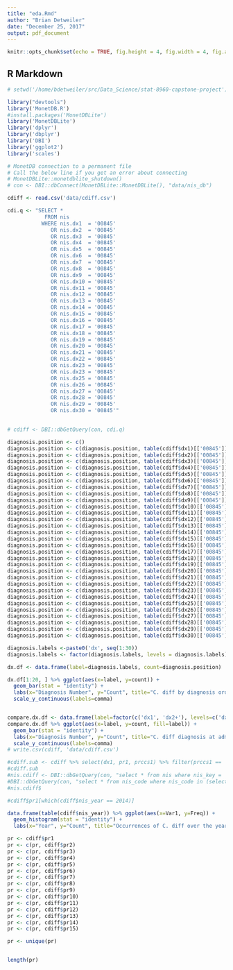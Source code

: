 ```yaml
---
title: "eda.Rmd"
author: "Brian Detweiler"
date: "December 25, 2017"
output: pdf_document
---
```


```r
knitr::opts_chunk$set(echo = TRUE, fig.height = 4, fig.width = 4, fig.align = 'center')
```

## R Markdown

```r
# setwd('/home/bdetweiler/src/Data_Science/stat-8960-capstone-project')

library("devtools")
library('MonetDB.R')
#install.packages('MonetDBLite')
library('MonetDBLite')
library('dplyr')
library('dbplyr')
library('DBI')
library('ggplot2')
library('scales')
```


```r
# MonetDB connection to a permanent file
# Call the below line if you get an error about connecting
# MonetDBLite::monetdblite_shutdown()
# con <- DBI::dbConnect(MonetDBLite::MonetDBLite(), "data/nis_db")

cdiff <- read.csv('data/cdiff.csv')

cdi.q <- "SELECT *
            FROM nis
           WHERE nis.dx1  = '00845' 
              OR nis.dx2  = '00845' 
              OR nis.dx3  = '00845' 
              OR nis.dx4  = '00845' 
              OR nis.dx5  = '00845' 
              OR nis.dx6  = '00845' 
              OR nis.dx7  = '00845' 
              OR nis.dx8  = '00845' 
              OR nis.dx9  = '00845' 
              OR nis.dx10 = '00845' 
              OR nis.dx11 = '00845' 
              OR nis.dx12 = '00845' 
              OR nis.dx13 = '00845' 
              OR nis.dx14 = '00845' 
              OR nis.dx15 = '00845'
              OR nis.dx16 = '00845' 
              OR nis.dx17 = '00845' 
              OR nis.dx18 = '00845' 
              OR nis.dx19 = '00845' 
              OR nis.dx20 = '00845' 
              OR nis.dx21 = '00845' 
              OR nis.dx22 = '00845' 
              OR nis.dx23 = '00845' 
              OR nis.dx23 = '00845' 
              OR nis.dx25 = '00845' 
              OR nis.dx26 = '00845' 
              OR nis.dx27 = '00845' 
              OR nis.dx28 = '00845' 
              OR nis.dx29 = '00845'
              OR nis.dx30 = '00845'"
                   

# cdiff <- DBI::dbGetQuery(con, cdi.q)

diagnosis.position <- c()
diagnosis.position <- c(diagnosis.position, table(cdiff$dx1)[['00845']])
diagnosis.position <- c(diagnosis.position, table(cdiff$dx2)[['00845']])
diagnosis.position <- c(diagnosis.position, table(cdiff$dx3)[['00845']])
diagnosis.position <- c(diagnosis.position, table(cdiff$dx4)[['00845']])
diagnosis.position <- c(diagnosis.position, table(cdiff$dx5)[['00845']])
diagnosis.position <- c(diagnosis.position, table(cdiff$dx6)[['00845']])
diagnosis.position <- c(diagnosis.position, table(cdiff$dx7)[['00845']])
diagnosis.position <- c(diagnosis.position, table(cdiff$dx8)[['00845']])
diagnosis.position <- c(diagnosis.position, table(cdiff$dx9)[['00845']])
diagnosis.position <- c(diagnosis.position, table(cdiff$dx10)[['00845']])
diagnosis.position <- c(diagnosis.position, table(cdiff$dx11)[['00845']])
diagnosis.position <- c(diagnosis.position, table(cdiff$dx12)[['00845']])
diagnosis.position <- c(diagnosis.position, table(cdiff$dx13)[['00845']])
diagnosis.position <- c(diagnosis.position, table(cdiff$dx14)[['00845']])
diagnosis.position <- c(diagnosis.position, table(cdiff$dx15)[['00845']])
diagnosis.position <- c(diagnosis.position, table(cdiff$dx16)[['00845']])
diagnosis.position <- c(diagnosis.position, table(cdiff$dx17)[['00845']])
diagnosis.position <- c(diagnosis.position, table(cdiff$dx18)[['00845']])
diagnosis.position <- c(diagnosis.position, table(cdiff$dx19)[['00845']])
diagnosis.position <- c(diagnosis.position, table(cdiff$dx20)[['00845']])
diagnosis.position <- c(diagnosis.position, table(cdiff$dx21)[['00845']])
diagnosis.position <- c(diagnosis.position, table(cdiff$dx22)[['00845']])
diagnosis.position <- c(diagnosis.position, table(cdiff$dx23)[['00845']])
diagnosis.position <- c(diagnosis.position, table(cdiff$dx24)[['00845']])
diagnosis.position <- c(diagnosis.position, table(cdiff$dx25)[['00845']])
diagnosis.position <- c(diagnosis.position, table(cdiff$dx26)[['00845']])
diagnosis.position <- c(diagnosis.position, table(cdiff$dx27)[['00845']])
diagnosis.position <- c(diagnosis.position, table(cdiff$dx28)[['00845']])
diagnosis.position <- c(diagnosis.position, table(cdiff$dx29)[['00845']])
diagnosis.position <- c(diagnosis.position, table(cdiff$dx30)[['00845']])

diagnosis.labels <-paste0('dx', seq(1:30))
diagnosis.labels <- factor(diagnosis.labels, levels = diagnosis.labels)

dx.df <- data.frame(label=diagnosis.labels, count=diagnosis.position)

dx.df[1:20, ] %>% ggplot(aes(x=label, y=count)) +
  geom_bar(stat = "identity") +
  labs(x="Diagnosis Number", y="Count", title="C. diff by diagnosis order") +
  scale_y_continuous(labels=comma)


compare.dx.df <- data.frame(label=factor(c('dx1', 'dx2+'), levels=c('dx1', 'dx2+')), count=c(dx.df[1,]$count, sum(dx.df[-1,]$count)))
compare.dx.df %>% ggplot(aes(x=label, y=count, fill=label)) +
  geom_bar(stat = "identity") +
  labs(x="Diagnosis Number", y="Count", title="C. diff diagnosis at admission vs. post-admission") +
  scale_y_continuous(labels=comma)
# write.csv(cdiff, 'data/cdiff.csv')

#cdiff.sub <- cdiff %>% select(dx1, pr1, prccs1) %>% filter(prccs1 == '91')
#cdiff.sub
#nis.cdiff <- DBI::dbGetQuery(con, "select * from nis where nis_key = '04200110312351'")
#DBI::dbGetQuery(con, "select * from nis_code where nis_code in (select pr2 from nis where nis_key = '04200110312351')")
#nis.cdiff$

#cdiff$pr1[which(cdiff$nis_year == 2014)]

data.frame(table(cdiff$nis_year)) %>% ggplot(aes(x=Var1, y=Freq)) +
  geom_histogram(stat = "identity") +
  labs(x="Year", y="Count", title="Occurrences of C. diff over the years")

pr <- cdiff$pr1
pr <- c(pr, cdiff$pr2)
pr <- c(pr, cdiff$pr3)
pr <- c(pr, cdiff$pr4)
pr <- c(pr, cdiff$pr5)
pr <- c(pr, cdiff$pr6)
pr <- c(pr, cdiff$pr7)
pr <- c(pr, cdiff$pr8)
pr <- c(pr, cdiff$pr9)
pr <- c(pr, cdiff$pr10)
pr <- c(pr, cdiff$pr11)
pr <- c(pr, cdiff$pr12)
pr <- c(pr, cdiff$pr13)
pr <- c(pr, cdiff$pr14)
pr <- c(pr, cdiff$pr15)

pr <- unique(pr)


length(pr)
```